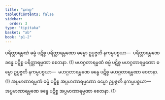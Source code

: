 ```yaml
---
title: "နကမ္မ"
tableOfContents: false
sidebar:
  order: 3
type: "tipitaka"
basket: "ab"
book: "p1-2"
---
```



<DynamicBreadcrumb />

<Division number="7" book="p1-2" e="ch" v="37" p="345">

<Paragraph number="2172" book="p1-2">
ပရိတ္တာရမ္မဏံ ဓမ္မံ ပဋိစ္စ ပရိတ္တာရမ္မဏော ဓမ္မော ဥပ္ပဇ္ဇတိ နကမ္မပစ္စယာ—  ပရိတ္တာရမ္မဏေ ခန္ဓေ ပဋိစ္စ ပရိတ္တာရမ္မဏာ စေတနာ. (1)
</Paragraph>

<Paragraph number="2173" book="p1-2">
မဟဂ္ဂတာရမ္မဏံ ဓမ္မံ ပဋိစ္စ မဟဂ္ဂတာရမ္မဏော ဓမ္မော ဥပ္ပဇ္ဇတိ နကမ္မပစ္စယာ—  မဟဂ္ဂတာရမ္မဏေ ခန္ဓေ ပဋိစ္စ မဟဂ္ဂတာရမ္မဏာ စေတနာ. (1)
</Paragraph>

<Paragraph number="2174" book="p1-2">
အပ္ပမာဏာရမ္မဏံ ဓမ္မံ ပဋိစ္စ အပ္ပမာဏာရမ္မဏော ဓမ္မော ဥပ္ပဇ္ဇတိ နကမ္မပစ္စယာ—  အပ္ပမာဏာရမ္မဏေ ခန္ဓေ ပဋိစ္စ အပ္ပမာဏာရမ္မဏာ စေတနာ. (1)
</Paragraph>
</Division>
